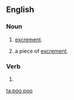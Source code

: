 {{also|poo-poo}}
==English==

===Noun===
{{en-noun}}

# {{context|British|puerile|uncountable|lang=en}} [[excrement]].
# {{context|British|puerile|countable|lang=en}} a piece of [[excrement]].

===Verb===
{{en-verb}}

# {{alternative spelling of|pooh-pooh|lang=en}}

[[ta:poo poo]]